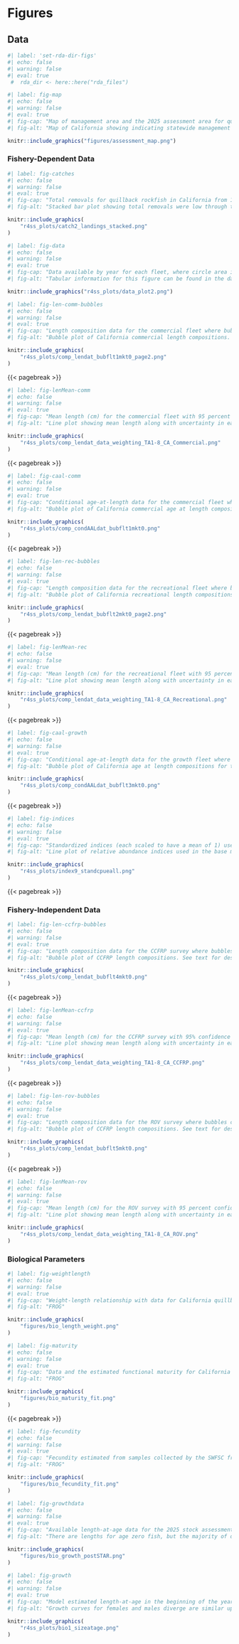 # Figures
## Data 
```r
#| label: 'set-rda-dir-figs'
#| echo: false 
#| warning: false 
#| eval: true 
 #  rda_dir <- here::here("rda_files")
``` 

```r
#| label: fig-map
#| echo: false
#| warning: false
#| eval: true
#| fig-cap: "Map of management area and the 2025 assessment area for quillback rockfish off California."
#| fig-alt: "Map of California showing indicating statewide management and assessment, but population range primarily north of central California."

knitr::include_graphics("figures/assessment_map.png")
```


### Fishery-Dependent Data


```r
#| label: fig-catches
#| echo: false
#| warning: false
#| eval: true
#| fig-cap: "Total removals for quillback rockfish in California from 1916-2024 for the commercial (blue bars; CA_Commercial) and recreational (red bars; CA_Recreational) fleets. The y-axis units are metric tons."
#| fig-alt: "Stacked bar plot showing total removals were low through the 1940s, rising from the 1960s through 2000 and remaining relatively stable thereafter, with the majority of removals being from the recreational fleet, with removals from the commercial fleet largest in the 1990s."

knitr::include_graphics(
    "r4ss_plots/catch2_landings_stacked.png"
)
```


```r
#| label: fig-data
#| echo: false
#| warning: false
#| eval: true
#| fig-cap: "Data available by year for each fleet, where circle area is relative within a data type. Circles are proportional to total catch for catches; to precision for indices, discards, and mean body weight observations; and to total sample size for compositions and mean weight- or length-at-age observations."
#| fig-alt: "Tabular information for this figure can be found in the data file."

knitr::include_graphics("r4ss_plots/data_plot2.png")
```




```r
#| label: fig-len-comm-bubbles
#| echo: false
#| warning: false
#| eval: true
#| fig-cap: "Length composition data for the commercial fleet where bubbles correspond to the proportional sample size by bin within each year."
#| fig-alt: "Bubble plot of California commercial length compositions. See text for description."

knitr::include_graphics(
    "r4ss_plots/comp_lendat_bubflt1mkt0_page2.png"
)
```

{{< pagebreak >}}

```r
#| label: fig-lenMean-comm
#| echo: false
#| warning: false
#| eval: true
#| fig-cap: "Mean length (cm) for the commercial fleet with 95 percent confidence intervals based on current samples sizes."
#| fig-alt: "Line plot showing mean length along with uncertainty in each year with an increasing trend in mean length from 1995 to 2015."

knitr::include_graphics(
    "r4ss_plots/comp_lendat_data_weighting_TA1-8_CA_Commercial.png"
)
```

{{< pagebreak >}}

```r
#| label: fig-caal-comm
#| echo: false
#| warning: false
#| eval: true
#| fig-cap: "Conditional age-at-length data for the commercial fleet where bubbles correspond to the proportional sample size by age for each length bin."
#| fig-alt: "Bubble plot of California commercial age at length compositions roughly following shape of growth curve."

knitr::include_graphics(
    "r4ss_plots/comp_condAALdat_bubflt1mkt0.png"
)
```

{{< pagebreak >}}


```r
#| label: fig-len-rec-bubbles
#| echo: false
#| warning: false
#| eval: true
#| fig-cap: "Length composition data for the recreational fleet where bubbles correspond to the proportional sample size by bin within each year."
#| fig-alt: "Bubble plot of California recreational length compositions. See text for description"

knitr::include_graphics(
    "r4ss_plots/comp_lendat_bubflt2mkt0_page2.png"
)
```

{{< pagebreak >}}

```r
#| label: fig-lenMean-rec
#| echo: false
#| warning: false
#| eval: true
#| fig-cap: "Mean length (cm) for the recreational fleet with 95 percent confidence intervals based on current samples sizes."
#| fig-alt: "Line plot showing mean length along with uncertainty in each year with an declining trend in mean length from 1980 to 1995 and slowing increasing trend to 2015."

knitr::include_graphics(
    "r4ss_plots/comp_lendat_data_weighting_TA1-8_CA_Recreational.png"
)
```

{{< pagebreak >}}


```r
#| label: fig-caal-growth
#| echo: false
#| warning: false
#| eval: true
#| fig-cap: "Conditional age-at-length data for the growth fleet where bubbles correspond to the proportional sample size by age for each length bin."
#| fig-alt: "Bubble plot of California age at length compositions for the growth fleet roughly following shape of growth curve."

knitr::include_graphics(
    "r4ss_plots/comp_condAALdat_bubflt3mkt0.png"
)
```

{{< pagebreak >}}


```r
#| label: fig-indices
#| echo: false
#| warning: false
#| eval: true
#| fig-cap: "Standardized indices (each scaled to have a mean of 1) used in the base model for the recreational fleet, and the CCFRP and ROV surveys. For estimates of uncertainty around the indices see the individual figures showing model fit to the indices."
#| fig-alt: "Line plot of relative abundance indices used in the base model showing limited overlap in time between the indices, and variable overlap."

knitr::include_graphics(
    "r4ss_plots/index9_standcpueall.png"
)
```

{{< pagebreak >}}

### Fishery-Independent Data

```r
#| label: fig-len-ccfrp-bubbles
#| echo: false
#| warning: false
#| eval: true
#| fig-cap: "Length composition data for the CCFRP survey where bubbles correspond to the proportional sample size by bin within each year."
#| fig-alt: "Bubble plot of CCFRP length compositions. See text for description"

knitr::include_graphics(
    "r4ss_plots/comp_lendat_bubflt4mkt0.png"
)
```

{{< pagebreak >}}

```r
#| label: fig-lenMean-ccfrp
#| echo: false
#| warning: false
#| eval: true
#| fig-cap: "Mean length (cm) for the CCFRP survey with 95% confidence intervals based on current samples sizes."
#| fig-alt: "Line plot showing mean length along with uncertainty in each year with a slight decline in mean length since 2020."

knitr::include_graphics(
    "r4ss_plots/comp_lendat_data_weighting_TA1-8_CA_CCFRP.png"
)
```

{{< pagebreak >}}

```r
#| label: fig-len-rov-bubbles
#| echo: false
#| warning: false
#| eval: true
#| fig-cap: "Length composition data for the ROV survey where bubbles correspond to the proportional sample size by bin within each year."
#| fig-alt: "Bubble plot of CCFRP length compositions. See text for description"

knitr::include_graphics(
    "r4ss_plots/comp_lendat_bubflt5mkt0.png"
)
```

{{< pagebreak >}}

```r
#| label: fig-lenMean-rov
#| echo: false
#| warning: false
#| eval: true
#| fig-cap: "Mean length (cm) for the ROV survey with 95 percent confidence intervals based on current samples sizes."
#| fig-alt: "Line plot showing mean length along with uncertainty in each year with a generally unchanged pattern, though lengths are larger in 2014 and 2015, and show and increasing trend from 2019 to 2021."

knitr::include_graphics(
    "r4ss_plots/comp_lendat_data_weighting_TA1-8_CA_ROV.png"
)
```

### Biological Parameters

```r
#| label: fig-weightlength
#| echo: false
#| warning: false
#| eval: true
#| fig-cap: "Weight-length relationship with data for California quillback rockfish."
#| fig-alt: "FROG"

knitr::include_graphics(
    "figures/bio_length_weight.png"
)
```

```r
#| label: fig-maturity
#| echo: false
#| warning: false
#| eval: true
#| fig-cap: "Data and the estimated functional maturity for California quillback rockfish."
#| fig-alt: "FROG"

knitr::include_graphics(
    "figures/bio_maturity_fit.png"
)
```

{{< pagebreak >}}

```r
#| label: fig-fecundity
#| echo: false
#| warning: false
#| eval: true
#| fig-cap: "Fecundity estimated from samples collected by the SWFSC from across the range of California quillback rockfish."
#| fig-alt: "FROG"

knitr::include_graphics(
    "figures/bio_fecundity_fit.png"
)
```


```r
#| label: fig-growthdata
#| echo: false
#| warning: false
#| eval: true
#| fig-cap: "Available length-at-age data for the 2025 stock assessment. Growth curves are provided based on the external estimate of all data (red open circles; top), and from the internally estimated values from a subset of the data within the base model (brown open circles; bottom). The fixed growth curve from the 2021 assessment is also provided for comparison."
#| fig-alt: "There are lengths for age zero fish, but the majority of data are for fish from approximately 24 to 44 cm. The 2021 assessment used a high value for L infinity with fish reaching that age at a smaller length. The 2025 external estimate has a slightly lower estimate for k, and a lower L infinity. The 2025 model estimate has a smaller value of k and reaches a similar L infinity as the 2021 model, around 43 cm."

knitr::include_graphics(
    "figures/bio_growth_postSTAR.png"
)
```


```r
#| label: fig-growth
#| echo: false
#| warning: false
#| eval: true
#| fig-cap: "Model estimated length-at-age in the beginning of the year. Shaded area indicates 95 percent distribution of length-at-age around the estimated growth curve."
#| fig-alt: "Growth curves for females and males diverge are similar up to about age 8 after which females are notably larger. For both sexes the growth asymptotes around age 20. See parameter table for growth parameters."

knitr::include_graphics(
    "r4ss_plots/bio1_sizeatage.png"
)
```



